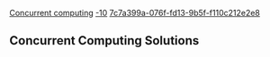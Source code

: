 [[Property:title|Concurrent computing]]
[[Property:weight|-10]]
[[Property:uuid|7c7a399a-076f-fd13-9b5f-f110c212e2e8]]
== Concurrent Computing Solutions ==



